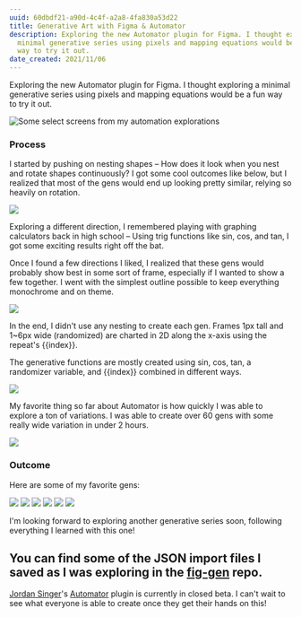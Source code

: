 ```yaml
---
uuid: 60dbdf21-a90d-4c4f-a2a8-4fa830a53d22
title: Generative Art with Figma & Automator
description: Exploring the new Automator plugin for Figma. I thought exploring a
  minimal generative series using pixels and mapping equations would be a fun
  way to try it out.
date_created: 2021/11/06
---
```


Exploring the new Automator plugin for Figma. I thought exploring a minimal generative series using pixels and mapping equations would be a fun way to try it out.

![Some select screens from my automation explorations](https://raw.githubusercontent.com/iamnbutler/data/main/asset/automator/tiles.png)

### Process

I started by pushing on nesting shapes – How does it look when you nest and rotate shapes continuously? I got some cool outcomes like below, but I realized that most of the gens would end up looking pretty similar, relying so heavily on rotation.

![](https://raw.githubusercontent.com/iamnbutler/data/main/asset/automator/first-gen-process.png)

Exploring a different direction, I remembered playing with graphing calculators back in high school – Using trig functions like sin, cos, and tan, I got some exciting results right off the bat.

Once I found a few directions I liked, I realized that these gens would probably show best in some sort of frame, especially if I wanted to show a few together. I went with the simplest outline possible to keep everything monochrome and on theme.

![](https://raw.githubusercontent.com/iamnbutler/data/main/asset/automator/gen-3.png)

In the end, I didn't use any nesting to create each gen. Frames 1px tall and 1~6px wide (randomized) are charted in 2D along the x-axis using the repeat's {{index}}.

The generative functions are mostly created using sin, cos, tan, a randomizer variable, and {{index}} combined in different ways.

![](https://raw.githubusercontent.com/iamnbutler/data/main/asset/automator/process-2.png)

My favorite thing so far about Automator is how quickly I was able to explore a ton of variations. I was able to create over 60 gens with some really wide variation in under 2 hours.

![](https://raw.githubusercontent.com/iamnbutler/data/main/asset/automator/tiles-2.png)

### Outcome

Here are some of my favorite gens:

![](https://raw.githubusercontent.com/iamnbutler/data/main/asset/automator/gen-1.png)
![](https://raw.githubusercontent.com/iamnbutler/data/main/asset/automator/gen-2.png)
![](https://raw.githubusercontent.com/iamnbutler/data/main/asset/automator/gen-3.png)
![](https://raw.githubusercontent.com/iamnbutler/data/main/asset/automator/gen-4.png)
![](https://raw.githubusercontent.com/iamnbutler/data/main/asset/automator/gen-5.png)
![](https://raw.githubusercontent.com/iamnbutler/data/main/asset/automator/gen-6.png)

I'm looking forward to exploring another generative series soon, following everything I learned with this one!

## You can find some of the JSON import files I saved as I was exploring in the [fig-gen](https://github.com/iamnbutler/fig-gen) repo.

[Jordan Singer](https://twitter.com/jsngr)'s [Automator](https://automator.design/) plugin is currently in closed beta. I can't wait to see what everyone is able to create once they get their hands on this!
